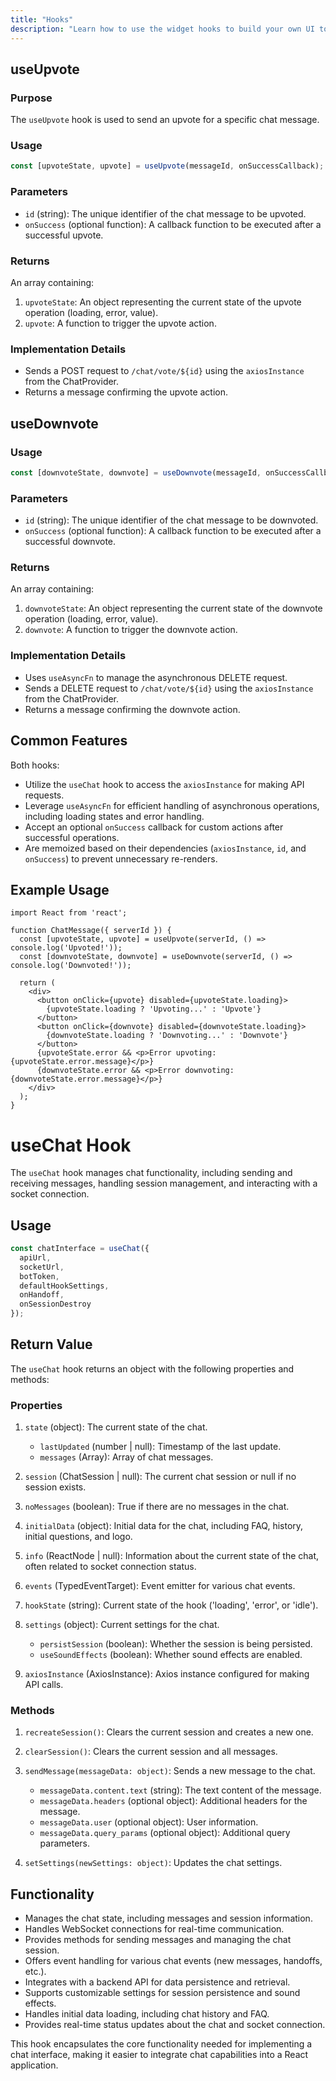 ```yaml
---
title: "Hooks"
description: "Learn how to use the widget hooks to build your own UI to match your design system."
---
```



## useUpvote

### Purpose
The `useUpvote` hook is used to send an upvote for a specific chat message.


### Usage
```typescript
const [upvoteState, upvote] = useUpvote(messageId, onSuccessCallback);
```

### Parameters
- `id` (string): The unique identifier of the chat message to be upvoted.
- `onSuccess` (optional function): A callback function to be executed after a successful upvote.


### Returns
An array containing:
1. `upvoteState`: An object representing the current state of the upvote operation (loading, error, value).
2. `upvote`: A function to trigger the upvote action.


### Implementation Details
- Sends a POST request to `/chat/vote/${id}` using the `axiosInstance` from the ChatProvider.
- Returns a message confirming the upvote action.


## useDownvote


### Usage
```typescript
const [downvoteState, downvote] = useDownvote(messageId, onSuccessCallback);
```


### Parameters
- `id` (string): The unique identifier of the chat message to be downvoted.
- `onSuccess` (optional function): A callback function to be executed after a successful downvote.

### Returns
An array containing:
1. `downvoteState`: An object representing the current state of the downvote operation (loading, error, value).
2. `downvote`: A function to trigger the downvote action.


### Implementation Details
- Uses `useAsyncFn` to manage the asynchronous DELETE request.
- Sends a DELETE request to `/chat/vote/${id}` using the `axiosInstance` from the ChatProvider.
- Returns a message confirming the downvote action.


## Common Features
Both hooks:
- Utilize the `useChat` hook to access the `axiosInstance` for making API requests.
- Leverage `useAsyncFn` for efficient handling of asynchronous operations, including loading states and error handling.
- Accept an optional `onSuccess` callback for custom actions after successful operations.
- Are memoized based on their dependencies (`axiosInstance`, `id`, and `onSuccess`) to prevent unnecessary re-renders.


## Example Usage

```tsx
import React from 'react';

function ChatMessage({ serverId }) {
  const [upvoteState, upvote] = useUpvote(serverId, () => console.log('Upvoted!'));
  const [downvoteState, downvote] = useDownvote(serverId, () => console.log('Downvoted!'));

  return (
    <div>
      <button onClick={upvote} disabled={upvoteState.loading}>
        {upvoteState.loading ? 'Upvoting...' : 'Upvote'}
      </button>
      <button onClick={downvote} disabled={downvoteState.loading}>
        {downvoteState.loading ? 'Downvoting...' : 'Downvote'}
      </button>
      {upvoteState.error && <p>Error upvoting: {upvoteState.error.message}</p>}
      {downvoteState.error && <p>Error downvoting: {downvoteState.error.message}</p>}
    </div>
  );
}
```


# useChat Hook

The `useChat` hook manages chat functionality, including sending and receiving messages, handling session management, and interacting with a socket connection.


## Usage

```typescript
const chatInterface = useChat({
  apiUrl,
  socketUrl,
  botToken,
  defaultHookSettings,
  onHandoff,
  onSessionDestroy
});
```



## Return Value

The `useChat` hook returns an object with the following properties and methods:

### Properties

1. `state` (object): The current state of the chat.
   - `lastUpdated` (number | null): Timestamp of the last update.
   - `messages` (Array<MessageType>): Array of chat messages.

2. `session` (ChatSession | null): The current chat session or null if no session exists.

3. `noMessages` (boolean): True if there are no messages in the chat.

4. `initialData` (object): Initial data for the chat, including FAQ, history, initial questions, and logo.

5. `info` (ReactNode | null): Information about the current state of the chat, often related to socket connection status.

6. `events` (TypedEventTarget): Event emitter for various chat events.

7. `hookState` (string): Current state of the hook ('loading', 'error', or 'idle').

8. `settings` (object): Current settings for the chat.
   - `persistSession` (boolean): Whether the session is being persisted.
   - `useSoundEffects` (boolean): Whether sound effects are enabled.

9. `axiosInstance` (AxiosInstance): Axios instance configured for making API calls.

### Methods

1. `recreateSession()`: Clears the current session and creates a new one.

2. `clearSession()`: Clears the current session and all messages.

3. `sendMessage(messageData: object)`: Sends a new message to the chat.
   - `messageData.content.text` (string): The text content of the message.
   - `messageData.headers` (optional object): Additional headers for the message.
   - `messageData.user` (optional object): User information.
   - `messageData.query_params` (optional object): Additional query parameters.

4. `setSettings(newSettings: object)`: Updates the chat settings.

## Functionality

- Manages the chat state, including messages and session information.
- Handles WebSocket connections for real-time communication.
- Provides methods for sending messages and managing the chat session.
- Offers event handling for various chat events (new messages, handoffs, etc.).
- Integrates with a backend API for data persistence and retrieval.
- Supports customizable settings for session persistence and sound effects.
- Handles initial data loading, including chat history and FAQ.
- Provides real-time status updates about the chat and socket connection.

This hook encapsulates the core functionality needed for implementing a chat interface, making it easier to integrate chat capabilities into a React application.
